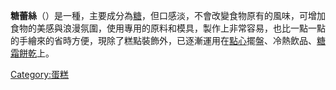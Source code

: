 {{多個問題|
{{Unreferenced|time=2017-06-20T21:54:33+00:00}}
{{Expand|time=2017-06-20T21:54:33+00:00}}
{{expert}}
}}
'''糖蕾絲'''（{{lang-en|sugar lace}}）是一種{{link-en|糕點裝飾|Cake decorating}}，主要成分為[[糖|糖]]，但口感淡，不會改變食物原有的風味，可增加食物的美感與浪漫氛圍，使用專用的原料和模具，製作上非常容易，也比一點一點的手繪來的省時方便，現除了糕點裝飾外，已逐漸運用在[[點心|點心]]擺盤、冷熱飲品、[[糖霜_(餐飲)|糖霜]][[餅乾|餅乾]]上。

{{Food-stub}}

[[Category:蛋糕|Category:蛋糕]]